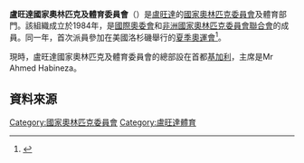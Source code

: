 {{Infobox National Olympic Committee
| title = 盧旺達國家奧林匹克及體育委員會
| logo = 
| 國家或地區 = RWA
| 國家或地區編碼 = RWA
| 成立日期 = 1984年
| 加入國際奧委會 = 1984年
| 所屬成員 = [[非洲國家奧林匹克委員會聯合會|非洲國家奧林匹克委員會聯合會]]
| 總部 = 盧旺達[[基加利|基加利]]
| 會長 = Mr Ahmed Habineza
| 秘書長 =
| 網頁 = 
}}
'''盧旺達國家奧林匹克及體育委員會'''（{{lang-en|'''Rwanda National Olympic and Sports Committee'''}}）是[[盧旺達|盧旺達]]的[[國家奧林匹克委員會|國家奧林匹克委員會]]及體育部門。該組織成立於1984年，是[[國際奧委會|國際奧委會]]和[[非洲國家奧林匹克委員會聯合會|非洲國家奧林匹克委員會聯合會]]的成員。同一年，首次派員參加在美國洛杉磯舉行的[[1984年夏季奧林匹克運動會|夏季奧運會]]<ref>{{Cite web |url=http://www.sports-reference.com/olympics/countries/RWA/ |title=Rwanda |access-date=2014-04-29 |archive-url=https://web.archive.org/web/20160818095255/http://www.sports-reference.com/olympics/countries/RWA/ |archive-date=2016-08-18 |dead-url=yes }}</ref>。

現時，盧旺達國家奧林匹克及體育委員會的總部設在首都[[基加利|基加利]]，主席是Mr Ahmed Habineza。

==資料來源==
{{Reflist}}

{{非洲國家奧林匹克委員會聯合會}}
{{Authority control}}

[[Category:國家奧林匹克委員會|Category:國家奧林匹克委員會]]
[[Category:盧旺達體育|Category:盧旺達體育]]